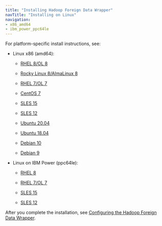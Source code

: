 ```yaml
---
title: "Installing Hadoop Foreign Data Wrapper"
navTitle: "Installing on Linux"
navigation:
- x86_amd64
- ibm_power_ppc64le
---
```


For platform-specific install instructions, see:

- Linux x86 (amd64):

  - [RHEL 8/OL 8](x86_amd64/01_hadoop_rhel8_x86)

  - [Rocky Linux 8/AlmaLinux 8](x86_amd64/02_hadoop_other_linux8_x86)
  - [RHEL 7/OL 7](x86_amd64/03_hadoop_rhel7_x86)
  - [CentOS 7](x86_amd64/04_hadoop_centos7_x86)
  - [SLES 15](x86_amd64/05_hadoop_sles15_x86)
  - [SLES 12](x86_amd64/07_hadoop_sles12_x86)
  - [Ubuntu 20.04](x86_amd64/09_hadoop_ubuntu20_x86)
  - [Ubuntu 18.04](x86_amd64/09a_hadoop_ubuntu18_x86)
  - [Debian 10](x86_amd64/09b_hadoop_deb10_x86)
  - [Debian 9](x86_amd64/11_hadoop_deb9_x86)

- Linux on IBM Power (ppc64le):

  - [RHEL 8](ibm_power_ppc64le/13_hadoop_rhel8_ppcle)
  
  - [RHEL 7/OL 7](ibm_power_ppc64le/15_hadoop_rhel7_ppcle)
  - [SLES 15](ibm_power_ppc64le/17_hadoop_sles15_ppcle)
  - [SLES 12](ibm_power_ppc64le/19_hadoop_sles12_ppcle)

After you complete the installation, see [Configuring the Hadoop Foreign Data Wrapper](../08_configuring_the_hadoop_data_adapter).
